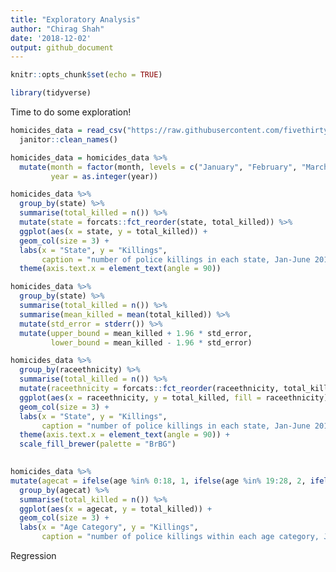 ```yaml
---
title: "Exploratory Analysis"
author: "Chirag Shah"
date: '2018-12-02'
output: github_document
---
```


```r
knitr::opts_chunk$set(echo = TRUE)

library(tidyverse)
```

Time to do some exploration!

```r
homicides_data = read_csv("https://raw.githubusercontent.com/fivethirtyeight/data/master/police-killings/police_killings.csv") %>%
  janitor::clean_names()

homicides_data = homicides_data %>%
  mutate(month = factor(month, levels = c("January", "February", "March", "April", "May", "June", "July", "August", "September", "October", "November", "December")),
         year = as.integer(year))

homicides_data %>%
  group_by(state) %>%
  summarise(total_killed = n()) %>%
  mutate(state = forcats::fct_reorder(state, total_killed)) %>%
  ggplot(aes(x = state, y = total_killed)) +
  geom_col(size = 3) +
  labs(x = "State", y = "Killings", 
       caption = "number of police killings in each state, Jan-June 2015") +
  theme(axis.text.x = element_text(angle = 90))

homicides_data %>%
  group_by(state) %>%
  summarise(total_killed = n()) %>%
  summarise(mean_killed = mean(total_killed)) %>% 
  mutate(std_error = stderr()) %>% 
  mutate(upper_bound = mean_killed + 1.96 * std_error,
         lower_bound = mean_killed - 1.96 * std_error)

homicides_data %>%
  group_by(raceethnicity) %>%
  summarise(total_killed = n()) %>%
  mutate(raceethnicity = forcats::fct_reorder(raceethnicity, total_killed)) %>%
  ggplot(aes(x = raceethnicity, y = total_killed, fill = raceethnicity)) +
  geom_col(size = 3) +
  labs(x = "State", y = "Killings", 
       caption = "number of police killings in each state, Jan-June 2015") +
  theme(axis.text.x = element_text(angle = 90)) +
  scale_fill_brewer(palette = "BrBG")
  

homicides_data %>% 
mutate(agecat = ifelse(age %in% 0:18, 1, ifelse(age %in% 19:28, 2, ifelse(age %in% 29:38, 3, ifelse(age %in% 39:48, 4, ifelse(age %in% 49:58, 5, ifelse(age %in% 59:68, 6, 7))))))) %>% 
  group_by(agecat) %>%
  summarise(total_killed = n()) %>%
  ggplot(aes(x = agecat, y = total_killed)) +
  geom_col(size = 3) +
  labs(x = "Age Category", y = "Killings", 
       caption = "number of police killings within each age category, Jan-June 2015")
```

Regression


